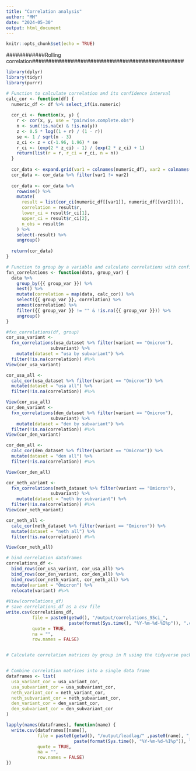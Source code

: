 ```yaml
---
title: "Correlation analysis"
author: "MM"
date: "2024-05-30"
output: html_document
---
```


```r
knitr::opts_chunk$set(echo = TRUE)
```

############Rolling correlation###############################################




```r

library(dplyr)
library(tidyr)
library(purrr)

# Function to calculate correlation and its confidence interval
calc_cor <- function(df) {
  numeric_df <- df %>% select_if(is.numeric)
  
  cor_ci <- function(x, y) {
    r <- cor(x, y, use = "pairwise.complete.obs")
    n <- sum(!is.na(x) & !is.na(y))
    z <- 0.5 * log((1 + r) / (1 - r))
    se <- 1 / sqrt(n - 3)
    z_ci <- z + c(-1.96, 1.96) * se
    r_ci <- (exp(2 * z_ci) - 1) / (exp(2 * z_ci) + 1)
    return(list(r = r, r_ci = r_ci, n = n))
  }
  
  cor_data <- expand.grid(var1 = colnames(numeric_df), var2 = colnames(numeric_df))
  cor_data <- cor_data %>% filter(var1 != var2)
  
  cor_data <- cor_data %>%
    rowwise() %>%
    mutate(
      result = list(cor_ci(numeric_df[[var1]], numeric_df[[var2]])),
      correlation = result$r,
      lower_ci = result$r_ci[1],
      upper_ci = result$r_ci[2],
      n_obs = result$n
    ) %>%
    select(-result) %>%
    ungroup()
  
  return(cor_data)
}

# Function to group by a variable and calculate correlations with confidence intervals and pairwise observations
fxn_correlations <- function(data, group_var) {
  data %>%
    group_by({{ group_var }}) %>%
    nest() %>%
    mutate(correlation = map(data, calc_cor)) %>%
    select({{ group_var }}, correlation) %>%
    unnest(correlation) %>%
    filter({{ group_var }} != "" & !is.na({{ group_var }})) %>%
    ungroup()
}

```

```r
#fxn_correlations(df, group)
cor_usa_variant <- 
  fxn_correlations(usa_dataset %>% filter(variant == "Omicron"), 
                 subvariant) %>% 
    mutate(dataset = "usa by subvariant") %>%
  filter(!is.na(correlation)) #%>%
View(cor_usa_variant)

cor_usa_all <- 
  calc_cor(usa_dataset %>% filter(variant == "Omicron")) %>%
  mutate(dataset = "usa all") %>%
  filter(!is.na(correlation)) #%>%

View(cor_usa_all)
cor_den_variant <- 
  fxn_correlations(den_dataset %>% filter(variant == "Omicron"), 
                 subvariant) %>% 
    mutate(dataset = "den by subvariant") %>%
  filter(!is.na(correlation)) #%>%
View(cor_den_variant)

cor_den_all <- 
  calc_cor(den_dataset %>% filter(variant == "Omicron")) %>%
  mutate(dataset = "den all") %>%
  filter(!is.na(correlation)) #%>%

View(cor_den_all)

cor_neth_variant <- 
  fxn_correlations(neth_dataset %>% filter(variant == "Omicron"), 
                 subvariant) %>% 
    mutate(dataset = "neth by subvariant") %>%
  filter(!is.na(correlation)) #%>%
View(cor_neth_variant)

cor_neth_all <- 
  calc_cor(neth_dataset %>% filter(variant == "Omicron")) %>%
  mutate(dataset = "neth all") %>%
  filter(!is.na(correlation)) #%>%

View(cor_neth_all)


```

```r

# bind correlation dataframes
correlations_df <- 
  bind_rows(cor_usa_variant, cor_usa_all) %>% 
  bind_rows(cor_den_variant, cor_den_all) %>%
  bind_rows(cor_neth_variant, cor_neth_all) %>%
  mutate(variant = "Omicron") %>%
  relocate(variant) #%>%
  
#View(correlations_df)
# save correlations_df as a csv file
write.csv(correlations_df, 
          file = paste0(getwd(), "/output/correlations_95ci_", 
                        paste(format(Sys.time(), "%Y-%m-%d-%I%p")), ".csv"),
          quote = TRUE,
          na = "",
          row.names = FALSE)

```

```r

```

```r

# Calculate correlation matrices by group in R using the tidyverse package


# Combine correlation matrices into a single data frame
dataframes <- list(
  usa_variant_cor = usa_variant_cor,
  usa_subvariant_cor = usa_subvariant_cor,
  neth_variant_cor = neth_variant_cor,
  neth_subvariant_cor = neth_subvariant_cor,
  den_variant_cor = den_variant_cor,
  den_subvariant_cor = den_subvariant_cor
)

lapply(names(dataframes), function(name) {
  write.csv(dataframes[[name]], 
            file = paste0(getwd(), "/output/leadlag/" ,paste0(name), "_",
                          paste(format(Sys.time(), "%Y-%m-%d-%I%p")), ".csv"),
            quote = TRUE,
            na = "",
            row.names = FALSE)
})

```

